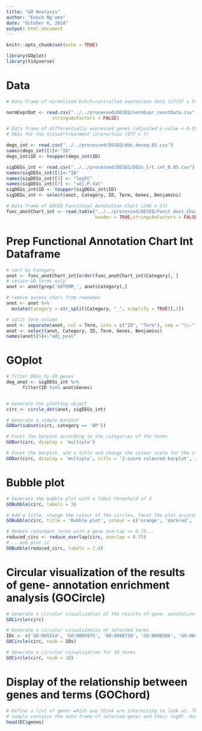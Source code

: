 ```yaml
---
title: "GO Analysis"
author: "Enoch Ng'oma"
date: "October 6, 2018"
output: html_document
---
```


```r
knitr::opts_chunk$set(echo = TRUE)

library(GOplot)
library(tidyverse)
```

# Data

```r
# Data frame of normalized batch-controlled expression data (17737 x 54)

normExprDat <- read.csv("../../processed/DESEQ/normExpr_countData.csv", 
                 stringsAsFactors = FALSE)

# Data frame of differentially expressed genes (adjusted p-value < 0.05)
# DEGs for the tissue*treatment interaction (977 x 7)

degs_int <- read.csv("../../processed/DESEQ/dds_deseq.02.csv")
names(degs_int)[1]<-"ID"
degs_int$ID <- toupper(degs_int$ID)

sigDEGs_int <- read.csv("../../processed/DESEQ/DEGs_lrt.int_0.05.csv")
names(sigDEGs_int)[1]<-"ID"
names(sigDEGs_int)[3] <- "logFC"
names(sigDEGs_int)[7] <- "adj.P.Val" 
sigDEGs_int$ID <- toupper(sigDEGs_int$ID)
sigDEGs_int <- select(anot, Category, ID, Term, Genes, Benjamini)

# Data frame of DAVID Functional Annotation Chart (246 x 13)
func_anotChart_int <- read.table("../../processed/DESEQ/Funct_Anot_Chart_int.txt", 
                                 header = TRUE,stringsAsFactors = FALSE, sep = "\t")
```

# Prep Functional Annotation Chart Int Dataframe

```r
# sort by Category
anot <- func_anotChart_int[order(func_anotChart_int$Category), ]
# retain GO terms only
anot <- anot[grep('GOTERM_', anot$Category),]

# remove excess chars from rownames
anot <- anot %>%
  mutate(Category = str_split(Category, "_", simplify = TRUE)[,2])

# split Term column
anot <- separate(anot, col = Term, into = c("ID", "Term"), sep = "\\~")
anot <- select(anot, Category, ID, Term, Genes, Benjamini)
names(anot)[5]<-"adj_pval"
```

# GOplot

```r
# filter DEGs by GO genes
deg_anot <- sigDEGs_int %>%
      filter(ID %in% anot$Genes)


# Generate the plotting object
circ <- circle_dat(anot, sigDEGs_int)

# Generate a simple barplot
GOBar(subset(circ, category == 'BP'))

# Facet the barplot according to the categories of the terms 
GOBar(circ, display = 'multiple')

# Facet the barplot, add a title and change the colour scale for the z-score
GOBar(circ, display = 'multiple', title = 'Z-score coloured barplot', zsc.col = c('yellow', 'black', 'cyan'))
```

# Bubble plot

```r
# Generate the bubble plot with a label threshold of 3
GOBubble(circ, labels = 3)

# Add a title, change the colour of the circles, facet the plot according to the categories and change the label threshold
GOBubble(circ, title = 'Bubble plot', colour = c('orange', 'darkred', 'gold'), display = 'multiple', labels = 3)

# Reduce redundant terms with a gene overlap >= 0.75...
reduced_circ <- reduce_overlap(circ, overlap = 0.75)
# ...and plot it
GOBubble(reduced_circ, labels = 2.8)
```

# Circular visualization of the results of gene- annotation enrichment analysis (GOCircle)

```r
# Generate a circular visualization of the results of gene- annotation enrichment analysis
GOCircle(circ)

# Generate a circular visualization of selected terms
IDs <- c('GO:005514', 'GO:0005975', 'GO:0006730', 'GO:0006508', 'GO:0046323')
GOCircle(circ, nsub = IDs)

# Generate a circular visualization for 10 terms
GOCircle(circ, nsub = 10)
```

# Display of the relationship between genes and terms (GOChord)

```r
# Define a list of genes which you think are interesting to look at. The item EC$genes of the toy 
# sample contains the data frame of selected genes and their logFC. Have a look...
head(EC$genes)
```







